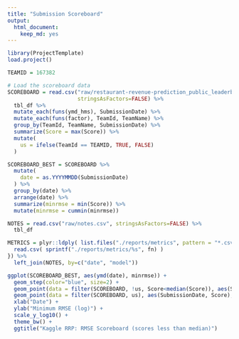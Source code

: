 ```yaml
---
title: "Submission Scoreboard"
output:
  html_document:
    keep_md: yes
---
```


```r
library(ProjectTemplate)
load.project()
```

```r
TEAMID = 167382

# Load the scoreboard data
SCOREBOARD = read.csv("raw/restaurant-revenue-prediction_public_leaderboard.csv",
                      stringsAsFactors=FALSE) %>%
  tbl_df %>%
  mutate_each(funs(ymd_hms), SubmissionDate) %>%
  mutate_each(funs(factor), TeamId, TeamName) %>%
  group_by(TeamId, TeamName, SubmissionDate) %>%
  summarize(Score = max(Score)) %>%
  mutate(
    us = ifelse(TeamId == TEAMID, TRUE, FALSE)
  )

SCOREBOARD_BEST = SCOREBOARD %>%
  mutate(
    date = as.YYYYMMDD(SubmissionDate)
  ) %>%
  group_by(date) %>%
  arrange(date) %>%
  summarize(minrmse = min(Score)) %>%
  mutate(minrmse = cummin(minrmse))

NOTES = read.csv("raw/notes.csv", stringsAsFactors=FALSE) %>%
  tbl_df

METRICS = plyr::ldply( list.files("./reports/metrics", pattern = "*.csv"), function(fn) {
  read.csv( sprintf("./reports/metrics/%s", fn) )
}) %>%
  left_join(NOTES, by=c("date", "model"))
```

```r
ggplot(SCOREBOARD_BEST, aes(ymd(date), minrmse)) +
  geom_step(color="blue", size=2) +
  geom_point(data = filter(SCOREBOARD, !us, Score<median(Score)), aes(SubmissionDate, Score), color="grey") +
  geom_point(data = filter(SCOREBOARD, us), aes(SubmissionDate, Score), color="red") +
  xlab("Date") +
  ylab("Minimum RMSE (log)") +
  scale_y_log10() +
  theme_bw() +
  ggtitle("Kaggle RRP: RMSE Scoreboard (scores less than median)")
```